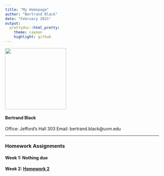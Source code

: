 ```yaml
---
title: "My Homepage"
author: "Bertrand Black"
date: "February 2021"
output:
  prettydoc::html_pretty:
    theme: cayman
    highlight: github
---
```


<p align="center">
<img src="biophoto.jpg" width = "200" height ="200" />

#### Bertrand Black
Office: Jefford's Hall 303
Email: bertrand.black@uvm.edu

---

### Homework Assignments

#### Week 1: Nothing due

#### Week 2: [Homework 2](HW2.html) 
